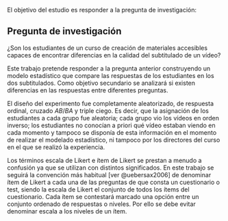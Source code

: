 El objetivo del estudio es responder a la pregunta de investigación:

::: {.callout-note}
## Pregunta de investigación

¿Son los estudiantes de un curso de creación de materiales accesibles capaces de encontrar diferencias en la calidad del subtitulado de un vídeo?
:::

Este trabajo pretende responder a la pregunta anterior construyendo un modelo estadístico que compare las respuestas de los estudiantes en los dos subtitulados. Como objetivo secundario se analizará si existen diferencias en las respuestas entre diferentes preguntas.

El diseño del experimento fue completamente aleatorizado, de respuesta ordinal, cruzado $AB/BA$ y triple ciego. Es decir, que la asignación de los estudiantes a cada grupo fue aleatoria; cada grupo vio los vídeos en orden inverso; los estudiantes no conocían a priori qué vídeo estaban viendo en cada momento y tampoco se disponía de esta información en el momento de realizar el modelado estadístico, ni tampoco por los directores del curso en el que se realizó la experiencia.

Los términos escala de Likert e ítem de Likert se prestan a menudo a confusión ya que se utilizan con distintos significados. En este trabajo se seguirá la convención más habitual [ver @uebersax2006] de denominar ítem de Likert a cada una de las preguntas de que consta un cuestionario o test, siendo la escala de Likert el conjunto de todos los ítems del cuestionario. Cada ítem se contestará marcado una opción entre un conjunto ordenado de respuestas o niveles. Por ello se debe evitar denominar escala a los niveles de un ítem.
